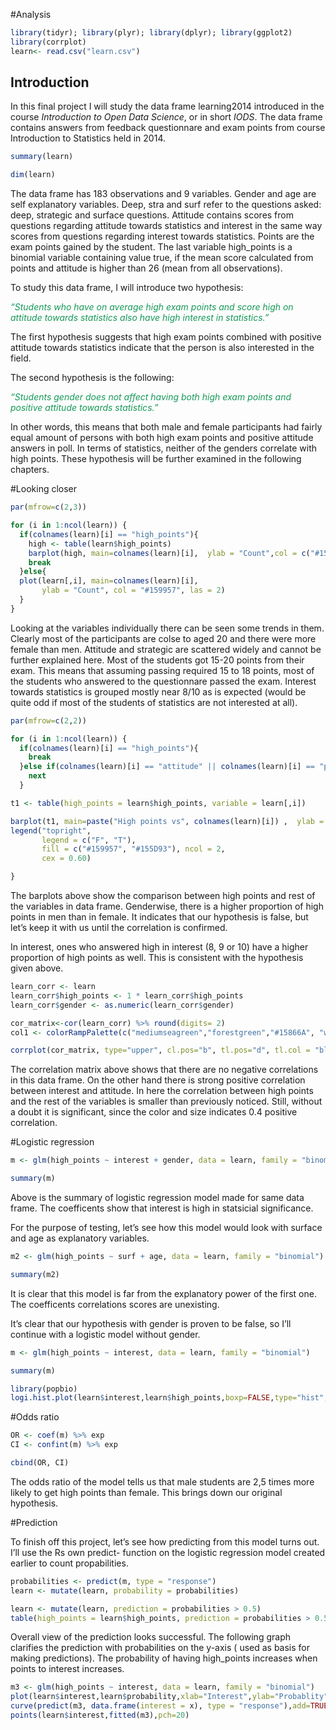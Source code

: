 #Analysis

```r
library(tidyr); library(plyr); library(dplyr); library(ggplot2)
library(corrplot)
learn<- read.csv("learn.csv")

```

## Introduction

In this final project I will study the data frame learning2014 introduced in the course *Introduction to Open Data Science*, or in short *IODS*. The data frame contains answers from feedback questionnare and exam points from course Introduction to Statistics held in 2014. 

```r
summary(learn)

dim(learn)
```

The data frame has 183 observations and 9 variables. Gender and age are self explanatory variables. Deep, stra and surf refer to the questions asked: deep, strategic and surface questions. Attitude contains scores from questions regarding attitude towards statistics and interest in the same way scores from questions regarding interest towards statistics. Points are the exam points gained by the student. The last variable high_points is a binomial variable containing value true, if the mean score calculated from points and attitude is higher than 26 (mean from all observations).

To study this data frame, I will introduce two hypothesis:

  <span style="color:#159957">*"Students who have on average high exam points and score high on attitude towards statistics also have high interest in statistics."*
  
The first hypothesis suggests that high exam points combined with positive attitude towards statistics indicate that the person is also interested in the field. 

The second hypothesis is the following:

  <span style="color:#159957">*"Students gender does not affect having both high exam points and positive attitude towards statistics."*

In other words, this means that both male and female participants had fairly equal amount of persons with both high exam points and positive attitude answers in poll. In terms of statistics, neither of the genders correlate with high points. These hypothesis will be further examined in the following chapters.


#Looking closer


```r
par(mfrow=c(2,3))

for (i in 1:ncol(learn)) {
  if(colnames(learn)[i] == "high_points"){
    high <- table(learn$high_points)
    barplot(high, main=colnames(learn)[i],  ylab = "Count",col = c("#159957"))
    break
  }else{
  plot(learn[,i], main=colnames(learn)[i],
       ylab = "Count", col = "#159957", las = 2)
  }
}

```

Looking at the variables individually there can be seen some trends in them. Clearly most of the participants are colse to aged 20 and there were more female than men. Attitude and strategic are scattered widely and cannot be further explained here. Most of the students got 15-20 points from their exam. This means that assuming passing required 15 to 18 points, most of the students who answered to the questionnare passed the exam. Interest towards statistics is grouped mostly near 8/10 as is expected (would be quite odd if most of the students of statistics are not interested at all).


```r
par(mfrow=c(2,2))

for (i in 1:ncol(learn)) {
  if(colnames(learn)[i] == "high_points"){
    break
  }else if(colnames(learn)[i] == "attitude" || colnames(learn)[i] == "points" ){
    next
  }

t1 <- table(high_points = learn$high_points, variable = learn[,i])

barplot(t1, main=paste("High points vs", colnames(learn)[i]) ,  ylab = "High Points",col = c("#159957", "#155D93"))
legend("topright", 
       legend = c("F", "T"), 
       fill = c("#159957", "#155D93"), ncol = 2,
       cex = 0.60)

}

```
 
 
The barplots above show the comparison between high points and rest of the variables in data frame. Genderwise, there is a higher proportion of high points in men than in female. It indicates that our hypothesis is false, but let's keep it with us until the correlation is confirmed. 

In interest, ones who answered high in interest (8, 9 or 10) have a higher proportion of high points as well. This is consistent with the hypothesis given above. 


```r
learn_corr <- learn
learn_corr$high_points <- 1 * learn_corr$high_points 
learn_corr$gender <- as.numeric(learn_corr$gender)

cor_matrix<-cor(learn_corr) %>% round(digits= 2)
col1 <- colorRampPalette(c("mediumseagreen","forestgreen","#15866A", "white" ,"#2166AC","#114882", "mediumblue"))

corrplot(cor_matrix, type="upper", cl.pos="b", tl.pos="d", tl.col = "black", tl.cex = 0.6, method="circle", col=col1(100))

```

The correlation matrix above shows that there are no negative correlations in this data frame. On the other hand there is strong positive correlation between interest and attitude. In here the correlation between high points and the rest of the variables is smaller than previously noticed. Still, without a doubt it is significant, since the color and size indicates 0.4 positive correlation.

#Logistic regression

```r
m <- glm(high_points ~ interest + gender, data = learn, family = "binomial")

summary(m)

```

Above is the summary of logistic regression model made for same data frame. The coefficents show that interest is high in statsicial significance. 

For the purpose of testing, let's see how this model would look with surface and age as explanatory variables.

```r
m2 <- glm(high_points ~ surf + age, data = learn, family = "binomial")

summary(m2)

```

It is clear that this model is far from the explanatory power of the first one. The coefficents correlations scores are unexisting.

It's clear that our hypothesis with gender is proven to be false, so I'll continue with a logistic model without gender.

```r
m <- glm(high_points ~ interest, data = learn, family = "binomial")

summary(m)

```



```r
library(popbio)
logi.hist.plot(learn$interest,learn$high_points,boxp=FALSE,type="hist",col="forestgreen")

```

#Odds ratio

```r
OR <- coef(m) %>% exp
CI <- confint(m) %>% exp

cbind(OR, CI)

```
 
The odds ratio of the model tells us that male students are 2,5 times more likely to get high points than female. This brings down our original hypothesis.


#Prediction

To finish off this project, let's see how predicting from this model turns out.
I'll use the Rs own predict- function on the logistic regression model created earlier to count propabilities.

```r
probabilities <- predict(m, type = "response")
learn <- mutate(learn, probability = probabilities)

learn <- mutate(learn, prediction = probabilities > 0.5)
table(high_points = learn$high_points, prediction = probabilities > 0.5)


```


Overall view of the prediction looks successful. The following graph clarifies the prediction with probabilities on the y-axis ( used as basis for making predictions). The probability of having high_points increases when points to interest increases.

```r
m3 <- glm(high_points ~ interest, data = learn, family = "binomial")
plot(learn$interest,learn$probability,xlab="Interest",ylab="Probablity", col="#114882")
curve(predict(m3, data.frame(interest = x), type = "response"),add=TRUE, col="forestgreen") 
points(learn$interest,fitted(m3),pch=20)
```






```r




```